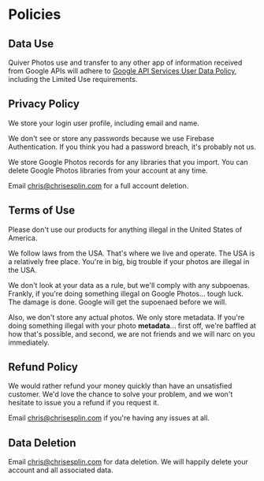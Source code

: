 

<MetaDescription content="Quiver Photos policies and terms of use." />

# Policies

## Data Use

 Quiver Photos use and transfer to any other app of information received from Google APIs will adhere to [Google API Services User Data Policy](https://developers.google.com/terms/api-services-user-data-policy#additional_requirements_for_specific_api_scopes), including the Limited Use requirements.

## Privacy Policy

We store your login user profile, including email and name. 

We don't see or store any passwords because we use Firebase Authentication. If you think you had a password breach, it's probably not us.

We store Google Photos records for any libraries that you import. You can delete Google Photos libraries from your account at any time.

Email chris@chrisesplin.com for a full account deletion.

## Terms of Use

Please don't use our products for anything illegal in the United States of America.

We follow laws from the USA. That's where we live and operate. The USA is a relatively free place. You're in big, big trouble if your photos are illegal in the USA.

We don't look at your data as a rule, but we'll comply with any subpoenas. Frankly, if you're doing something illegal on Google Photos... tough luck. The damage is done. Google will get the supoenaed before we will.

Also, we don't store any actual photos. We only store metadata. If you're doing something illegal with your photo **metadata**... first off, we're baffled at how that's possible, and second, we are not friends and we will narc on you immediately.


## Refund Policy

We would rather refund your money quickly than have an unsatisfied customer. We'd love the chance to solve your problem, and we won't hesitate to issue you a refund if you request it.

Email chris@chrisesplin.com if you're having any issues at all.

## Data Deletion

Email chris@chrisesplin.com for data deletion. We will happily delete your account and all associated data.